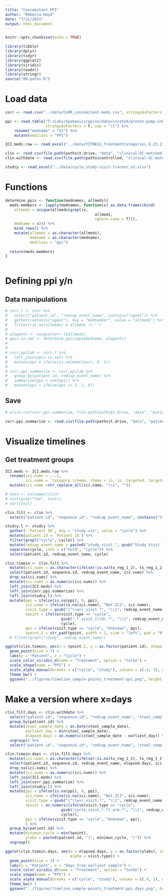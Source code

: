```yaml
---
title: "Concomitant PPI"
author: "Rebecca Hoyd"
date: "7/21/2021"
output: html_document
---
```


```r
knitr::opts_chunk$set(echo = TRUE)

library(tibble)
library(dplyr)
library(tidyr)
library(ggplot2)
library(viridis)
library(readxl)
library(stringr)
source("00-paths.R")
```


# Load data

```r
corr <- read.csv("../data/CoRR_concomitent-meds.csv", stringsAsFactors = F)

ppi <- read.table("T:/Labs/Spakowicz/ppiio/data/curated/proton-pump-inhibitors.txt", 
                  stringsAsFactors = F, sep = "\t") %>%
    rename("medname" = "V1") %>%
    mutate(medclass = "PPI")

ICI.meds.raw <- read_excel("../data/FITNESS_TreatmentCategories_8.23.21.xlsx")

clin <- read.csv(file.path(paths$t.drive, "data", "clinical-OC-matched_resolved_limited.csv"), stringsAsFactors = F)
clin.withdate <- read.csv(file.path(paths$controlled, "clinical-OC-matched_resolved.csv"), stringsAsFactors = F)

studcy <- read_excel("../data/cycle_study-visit-tracker_v3.xlsx")
```

# Functions

```r
determine_ppis <- function(mednames, allmeds){
  meds.members <- lapply(mednames, function(x) as.data.frame(cbind(
    allmeds = unique(allmeds[grepl(x,
                                        allmeds,
                                        ignore.case = T)]),
    medname = x))) %>%
    bind_rows() %>%
    mutate(allmeds = as.character(allmeds),
           medname = as.character(medname),
           medclass = "ppi")
  
  return(meds.members)
}
  
```

# Defining ppi y/n

## Data manipulations

```r
# corr.l <- corr %>%
#   select("patient.id", "redcap_event_name", contains("agent")) %>%
#   gather(contains("agent"), key = "mednumber", value = "allmeds") %>%
#   filter(!is.na(allmeds) & allmeds != "")
# 
# alagents <- unique(corr.l$allmeds)
# ppis.in.set <- determine_ppis(ppi$medname, alagents)
# 
# 
# corr.ppilab <- corr.l %>%
#   left_join(ppis.in.set) %>%
#   mutate(ppi = ifelse(is.na(medclass), 0, 1))
# 
# corr.ppi.summarize <- corr.ppilab %>%
#   group_by(patient.id, redcap_event_name) %>%
#   summarise(ppi = sum(ppi)) %>%
#   mutate(ppi = ifelse(ppi >= 1, 1, 0))
```

## Save

```r
# write.csv(corr.ppi.summarize, file.path(paths$t.drive, "data", "patient_concommitant_ppis.csv"), row.names = F)

corr.ppi.summarize <- read.csv(file.path(paths$t.drive, "data", "patient_concommitant_ppis.csv"))
```

# Visualize timelines

## Get treatment groups

```r
ICI.meds <- ICI.meds.raw %>%
  rename(ici.nums = ...1,
         ici.name = `Category (chemo, chemo + io, io, targeted, targeted+chemo)`) %>%
  mutate(ici.name =str_replace_all(ici.name, "\\s", ""))
```

```r
# test <- colnames(clin)
# test[grep("the", test)]
# sort(test)

clin.filt <- clin %>%
  select("patient.id", "sequence.id", "redcap_event_name", contains("tx_reg"))

studcy.l <- studcy %>%
  gather(-`Patient ID`, key = "study.vis", value = "cycle") %>%
  mutate(patient.id = `Patient ID`) %>%
  filter(grepl("cycle", cycle)) %>%
  mutate(redcap_event_name = paste0("study_visit_", gsub("Study Visit ", "", study.vis), "_arm_2")) %>%
  separate(cycle, into = c("hold", "cycle")) %>%
  select(patient.id, redcap_event_name, cycle)

clin.timein <- clin.filt %>%
  mutate(ici.nums = as.character(ifelse(!is.na(tx_reg_1_2), tx_reg_1_2, tx_reg_1))) %>%
  select(patient.id, sequence.id, redcap_event_name, ici.nums) %>%
  drop_na(ici.nums) %>%
  mutate(ici.nums = as.numeric(ici.nums)) %>%
  left_join(ICI.meds) %>%
  left_join(corr.ppi.summarize) %>%
  left_join(studcy.l) %>%
  mutate(ppi = ifelse(is.na(ppi), 0, ppi),
         ici.name = ifelse(is.na(ici.name), "Not.ICI", ici.name),
         visit.type = gsub("(^\\w+)_visit.*", "\\1", redcap_event_name),
         tpoint = ifelse(visit.type == "cycle",
                         gsub(".*_visit_(\\d).*", "\\1", redcap_event_name),
                         cycle),
         ppi = ifelse(visit.type == "cycle", "Unknown", ppi),
         tpoint.2 = str_pad(tpoint, width = 2, side = "left", pad = "0"))
  # filter(grepl("study", redcap_event_name))
```

```r
ggplot(clin.timein, aes(x = tpoint.2, y = as.factor(patient.id), shape = as.factor(ppi), color = ici.name, alpha = visit.type)) +
  geom_point(size = 3) +
  labs(y = "Patient", x = "Cycle") +
  scale_color_viridis_d(name = "Treatment", option = "turbo") +
  scale_shape(name = "PPI") +
  scale_alpha_manual(breaks = c("cycle", "study"), values = c(.4, 1), guide = FALSE) +
  theme_bw() +
  ggsave("../figures/timeline_sample-points_treatment-ppi.png", height = 5, width = 5)
```

# Make a version where x=days

```r
clin.filt.days <- clin.withdate %>%
  select("patient.id", "sequence.id", "redcap_event_name", "stool_sample_date", contains("tx_reg")) %>%
  group_by(patient.id) %>%
  mutate(stool_sample_date = as.Date(stool_sample_date),
         earliest_day = min(stool_sample_date),
         elapsed.days = as.numeric(stool_sample_date - earliest_day)) %>%
  ungroup() %>%
  select("patient.id", "sequence.id", "redcap_event_name", "stool_sample_date", "earliest_day", "elapsed.days", contains("tx_reg"))

clin.timein.days <- clin.filt.days %>%
  mutate(ici.nums = as.character(ifelse(!is.na(tx_reg_1_2), tx_reg_1_2, tx_reg_1))) %>%
  select(patient.id, sequence.id, redcap_event_name, elapsed.days, ici.nums) %>%
  drop_na(ici.nums) %>%
  mutate(ici.nums = as.numeric(ici.nums)) %>%
  left_join(ICI.meds) %>%
  left_join(corr.ppi.summarize) %>%
  left_join(studcy.l) %>%
  mutate(ppi = ifelse(is.na(ppi), 0, ppi),
         ici.name = ifelse(is.na(ici.name), "Not.ICI", ici.name),
         visit.type = gsub("(^\\w+)_visit.*", "\\1", redcap_event_name),
         tpoint = as.numeric(ifelse(visit.type == "cycle",
                         gsub("cycle_visit_(.*)_arm.*", "\\1", redcap_event_name),
                         cycle)),
         ppi = ifelse(visit.type == "cycle", "Unknown", ppi),
         ) %>%
  group_by(patient.id) %>%
  mutate(minimun_cycle = min(tpoint),
         ylabs = paste0(patient.id, "(", minimun_cycle, ")")) %>%
  ungroup()
```

```r
ggplot(clin.timein.days, aes(x = elapsed.days, y = as.factor(ylabs), shape = as.factor(ppi), color = ici.name,
                             alpha = visit.type)) +
  geom_point(size = 3) +
  labs(y = "Patient", x = "Days from earliest sample") +
  scale_color_viridis_d(name = "Treatment", option = "turbo") +
  scale_shape(name = "PPI") +
  scale_alpha_manual(breaks = c("cycle", "study"), values = c(.4, 1), guide = FALSE) +
  theme_bw() +
  ggsave("../figures/timeline_sample-points_treatment-ppi_days.png", height = 5, width = 5)
```